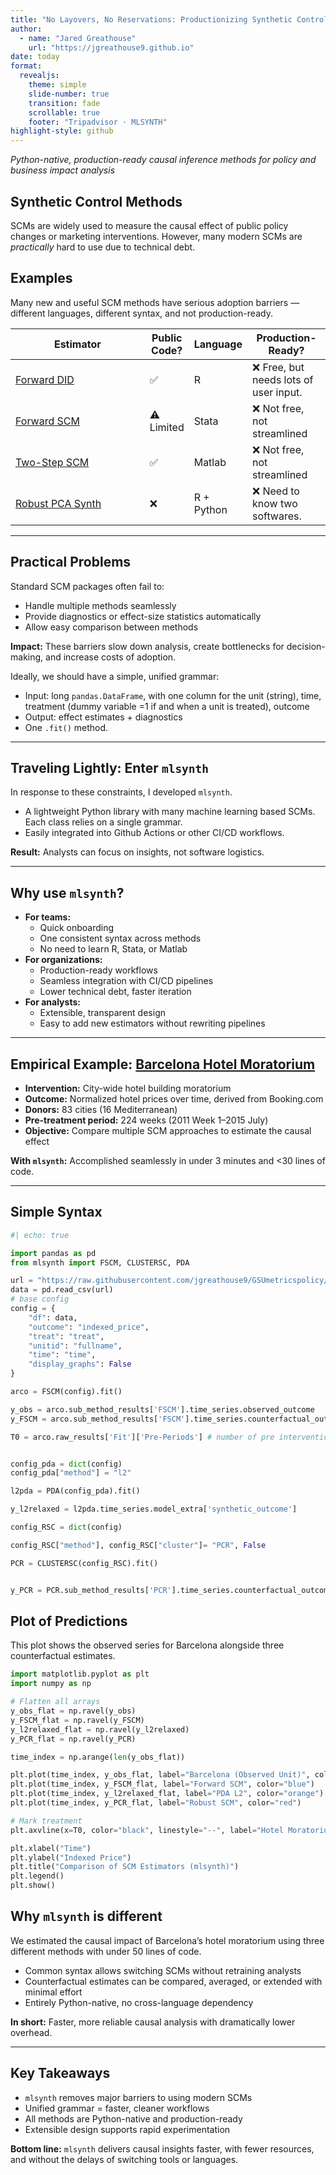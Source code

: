 ```yaml
---
title: "No Layovers, No Reservations: Productionizing Synthetic Controls for Tripadvisor Using [MLSYNTH](https://jgreathouse9.github.io/mlsynth/webdir/mlsynthlanding.html)"
author:
  - name: "Jared Greathouse"
    url: "https://jgreathouse9.github.io"
date: today
format:
  revealjs:
    theme: simple
    slide-number: true
    transition: fade
    scrollable: true
    footer: "Tripadvisor · MLSYNTH"
highlight-style: github
---
```


*Python-native, production-ready causal inference methods for policy and business impact analysis*


::: {.panel-tabset}

## Synthetic Control Methods

SCMs are widely used to measure the causal effect of public policy changes or marketing interventions. However, many modern SCMs are *practically* hard to use due to technical debt.

## Examples

Many new and useful SCM methods have serious adoption barriers — different languages, different syntax, and not production-ready.

| Estimator                                                        | Public Code? | Language   | Production-Ready?               |
| ---------------------------------------------------------------- | ------------ | ---------- | ------------------------------- |
| [Forward DID](https://doi.org/10.1287/mksc.2022.0212)            | ✅          | R          | ❌ Free, but needs lots of user input. |
| [Forward SCM](https://doi.org/10.1016/j.econlet.2024.111976)     | ⚠️ Limited   | Stata      | ❌ Not free, not streamlined    |
| [Two-Step SCM](https://doi.org/10.1287/mnsc.2023.4878)           | ✅            | Matlab     | ❌ Not free, not streamlined   |
| [Robust PCA Synth](https://academicworks.cuny.edu/gc_etds/4984/) | ❌            | R + Python | ❌ Need to know two softwares.              |



:::


---

## Practical Problems

Standard SCM packages often fail to:

- Handle multiple methods seamlessly
- Provide diagnostics or effect-size statistics automatically
- Allow easy comparison between methods

**Impact:** These barriers slow down analysis, create bottlenecks for decision-making, and increase costs of adoption.

Ideally, we should have a simple, unified grammar:

- Input: long `pandas.DataFrame`, with one column for the unit (string), time, treatment (dummy variable =1 if and when a unit is treated), outcome
- Output: effect estimates + diagnostics
- One `.fit()` method.


---

## Traveling Lightly: Enter `mlsynth`

In response to these constraints, I developed `mlsynth`. 

- A lightweight Python library with many machine learning based SCMs. Each class relies on a single grammar.
- Easily integrated into Github Actions or other CI/CD workflows.

**Result:** Analysts can focus on insights, not software logistics.

---

## Why use `mlsynth`?

- **For teams:**  
  - Quick onboarding  
  - One consistent syntax across methods  
  - No need to learn R, Stata, or Matlab  

- **For organizations:**  
  - Production-ready workflows  
  - Seamless integration with CI/CD pipelines  
  - Lower technical debt, faster iteration  

- **For analysts:**  
  - Extensible, transparent design  
  - Easy to add new estimators without rewriting pipelines  


---

## Empirical Example: [Barcelona Hotel Moratorium](https://doi.org/10.1080/13504851.2021.1927958)

- **Intervention:** City-wide hotel building moratorium  
- **Outcome:** Normalized hotel prices over time, derived from Booking.com  
- **Donors:** 83 cities (16 Mediterranean)  
- **Pre-treatment period:** 224 weeks (2011 Week 1–2015 July)  
- **Objective:** Compare multiple SCM approaches to estimate the causal effect  

**With `mlsynth`:** Accomplished seamlessly in under 3 minutes and <30 lines of code.


---


## Simple Syntax

```python

#| echo: true

import pandas as pd
from mlsynth import FSCM, CLUSTERSC, PDA

url = "https://raw.githubusercontent.com/jgreathouse9/GSUmetricspolicy/refs/heads/main/data/RawData/hotelex.csv"
data = pd.read_csv(url)
# base config
config = {
    "df": data,
    "outcome": "indexed_price",
    "treat": "treat",
    "unitid": "fullname",
    "time": "time",
    "display_graphs": False
}

arco = FSCM(config).fit()

y_obs = arco.sub_method_results['FSCM'].time_series.observed_outcome
y_FSCM = arco.sub_method_results['FSCM'].time_series.counterfactual_outcome

T0 = arco.raw_results['Fit']['Pre-Periods'] # number of pre intervention periods


config_pda = dict(config)
config_pda["method"] = "l2"

l2pda = PDA(config_pda).fit()

y_l2relaxed = l2pda.time_series.model_extra['synthetic_outcome']

config_RSC = dict(config)

config_RSC["method"], config_RSC["cluster"]= "PCR", False

PCR = CLUSTERSC(config_RSC).fit()


y_PCR = PCR.sub_method_results['PCR'].time_series.counterfactual_outcome


```

## Plot of Predictions

This plot shows the observed series for Barcelona alongside three counterfactual estimates.

```python


import matplotlib.pyplot as plt
import numpy as np

# Flatten all arrays
y_obs_flat = np.ravel(y_obs)
y_FSCM_flat = np.ravel(y_FSCM)
y_l2relaxed_flat = np.ravel(y_l2relaxed)
y_PCR_flat = np.ravel(y_PCR)

time_index = np.arange(len(y_obs_flat))

plt.plot(time_index, y_obs_flat, label="Barcelona (Observed Unit)", color="black", linewidth=2)
plt.plot(time_index, y_FSCM_flat, label="Forward SCM", color="blue")
plt.plot(time_index, y_l2relaxed_flat, label="PDA L2", color="orange")
plt.plot(time_index, y_PCR_flat, label="Robust SCM", color="red")

# Mark treatment
plt.axvline(x=T0, color="black", linestyle="--", label="Hotel Moratorium")

plt.xlabel("Time")
plt.ylabel("Indexed Price")
plt.title("Comparison of SCM Estimators (mlsynth)")
plt.legend()
plt.show()

```

## Why `mlsynth` is different

We estimated the causal impact of Barcelona's hotel moratorium using three different methods with under 50 lines of code.  

- Common syntax allows switching SCMs without retraining analysts  
- Counterfactual estimates can be compared, averaged, or extended with minimal effort  
- Entirely Python-native, no cross-language dependency  

**In short:** Faster, more reliable causal analysis with dramatically lower overhead.

---

## Key Takeaways

- `mlsynth` removes major barriers to using modern SCMs  
- Unified grammar = faster, cleaner workflows  
- All methods are Python-native and production-ready  
- Extensible design supports rapid experimentation  

**Bottom line:** `mlsynth` delivers causal insights faster, with fewer resources, and without the delays of switching tools or languages.  
